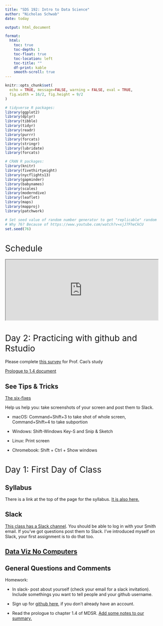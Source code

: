 ```yaml
---
title: "SDS 192: Intro to Data Science"
author: "Nicholas Schwab"
date: today

output: html_document

format:
  html:
    toc: true
    toc-depth: 1
    toc-float: true
    toc-location: left
    toc-title: ""
    df-print: kable
    smooth-scroll: true
---
```


```{=html}
<style>
h1{font-weight: 400;}
</style>
```
```r
knitr::opts_chunk$set(
  echo = TRUE, message=FALSE, warning = FALSE, eval = TRUE, 
  fig.width = 16/2, fig.height = 9/2
)

# tidyverse R packages:
library(ggplot2)
library(dplyr)
library(tibble)
library(tidyr)
library(readr)
library(purrr)
library(forcats)
library(stringr)
library(lubridate)
library(forcats)

# CRAN R packages:
library(knitr)
library(fivethirtyeight)
library(nycflights13)
library(gapminder)
library(babynames)
library(scales)
library(moderndive)
library(leaflet)
library(maps)
library(mapproj)
library(patchwork)

# Set seed value of random number generator to get "replicable" random numbers.
# Why 76? Because of https://www.youtube.com/watch?v=xjJ7FheCkCU
set.seed(76)
```

```{=html}
<style>
h1{font-weight: 400;}
</style>
```
# Schedule

<iframe src="https://docs.google.com/spreadsheets/d/e/2PACX-1vTG_b6upDZcPxXB92LHYIhV1uAXgeVGaMsZ3sDRPuSQN74JdhkKhZQVjw6T68I3zsP8KGYzDSVTZW64/pubhtml?gid=0&amp;single=true&amp;widget=true&amp;headers=false&amp;gid=0&amp;range=A1:D3" width="100%" height="200">

</iframe>

<!-- # Day 26: Final project work. -->

<!-- Just working the final project today.  -->

<!-- # Day 25: More maps with leaflet.  -->

<!-- UMass $10,000 dollar/year scholarship to study Informatics, let me know if you want more info. -->

<!-- -   more maps -->

<!-- -   provider tiles -->

<!-- -   slides  -->

<!-- [Final Project](./course-materials/project-instructions/final-project.html) due Tuesday Dec 20 at midnight. Presentation of project is Wednesday Dec 21 at 10:30am.  -->

<!-- # Day 24: Maps with ggplot2 and leaflet.  -->

<!-- We'll be working from [this site](./course-materials/lectures/maps-ggplot.html) today.  -->

<!-- # Day 23: SQL Project Day  -->

<!-- Time to work on Project 3 -->

<!-- # Day 22: More SQL  -->

<!-- -   Review problems 1,2,3 and 5 from chapter 15 -->

<!-- -   Short Lecture?  -->

<!-- -   [Project 3](./course-materials/project-instructions/project-3/project3.html) -->

<!-- # Day 21: Intro to SQL and dbplyr() -->

<!-- -   [Example](./course-materials/lectures/SQL-example-yelp.html) -->

<!-- -   Try Problems 1,2,3 and 5 from chapter 15 with dbplyr and SQL -->

<!-- -   A [Cheatsheet](https://s3.amazonaws.com/assets.datacamp.com/email/other/SQL+for+Data+Science.pdf) and here's [another one](https://intellipaat.com/blog/wp-content/uploads/2022/10/SQL-Commands-Cheat-Sheet-2022.jpg) -->

<!-- # Day 20: Scraping Data -->

<!-- -   Discuss Pivot Practice. -->

<!-- -   [Scraping from website example](./course-materials/lectures/scrape-data.html)  -->

<!-- -   MDSR Chapter 6 Problem 3 and 4 for homework 6 due Monday. -->

<!-- # Day 19: Tidy Data Pivot Practice -->

<!-- [Just Pivot practice with this assignment](https://github.com/MTH190/Pivot_practice) -->

<!-- Clone the assignment by visiting the link above.  -->

<!-- # Day 18: Tidy Data -->

<!-- -   45 minutes on tidy data with [hw-05](https://github.com/MTH190/hw-05) -->

<!-- -   30 minutes on project  -->

<!-- -   No class on Friday Nov 11th or Nov 23rd -->

<!-- # Day 17: Continue working on Project 2 -->

<!-- -   Comment your data with `#` -->

<!-- -   Use pull to save data to avoid retyping.  -->

<!-- -   I'll continue to check slack and github to give feedback. -->

<!-- # Day 16: Project 2 -->

<!-- Github: -->

<!-- -   Together: Push to github HW-03, HW-04, and Project-1. -->

<!-- Remember: -->

<!-- -   **pull** new changes -->

<!-- -   make edits on your computer -->

<!-- -   **commit** your local changes -->

<!--     -   this step may be repeated -->

<!-- -   **pull** again to avoid merge conflicts -->

<!-- -   **push** your commit(s) to GitHub -->

<!-- [FEC Data Lecture](./course-materials/lectures/mdsr-wrangling-fec20.html) -->

<!-- [Project 2](./course-materials/project-instructions/project-2/project-2-fec-20.html) -->

<!-- Project 2 teams: -->

<!-- -   Ajani, Ida, Magdalena -->

<!-- -   James & Kathrine -->

<!-- # Day 15: Work on HW 4. -->

<!-- Questions on HW 4 -->

<!-- Point out the tidyverse [Coding Style Guide](https://style.tidyverse.org/) -->

<!-- -   [Files](https://style.tidyverse.org/files.html) -->

<!-- -   [Syntax](https://style.tidyverse.org/syntax.html) -->

<!-- -   [Pipes](https://style.tidyverse.org/pipes.html) -->

<!-- -   [ggplot2](https://style.tidyverse.org/ggplot2.html) -->

<!-- Practice: Merge Conflicts with github together -->

<!-- In preparation for Project 2: `install.packages("remotes")` `remotes::install_github("baumer-lab/fec20")` -->

<!-- # Day 14: Ok Really Start HW 4 -->

<!-- Discuss Problems 1 and 3 from Chapter 5 -->

<!-- Start work on HW 4 -->

<!-- [Problem 3 solution](./MY-MDSR-SOLUTIONS/Chapter%205%20Problems/Chapter%205%20Problems/Problem-3-new.html) -->

<!-- # Day 13: More Practice -->

<!-- Push HW 3 to Github -->

<!-- Discuss Problems 1 and 3 from Chapter 5 -->

<!-- # Day 12: Joins -->

<!-- ## [The Joins](./course-materials/lectures/mdsr-the-joins.html) -->

<!-- Try [Chapter 5 problems 1, 3 and 4](https://mdsr-book.github.io/mdsr2e/ch-join.html#join-exercises) start in class continue for homework we'll discuss Friday -->

<!-- # Day 11: Project 1 workday and group_by() -->

<!-- ## [group_by() (and rename)](./course-materials/lectures/mdsr-group_by-and-rename.html) -->

<!-- ## Project_time -->

<!-- # Day 10: Project 1 -->

<!-- Discuss exercises 1,2,3,5 and 6 from chapter 4. -->

<!-- ## On Coding -->

<!-- [learning to code](./course-materials/lectures/mdsr-learning-to-code.html) -->

<!-- ## Project 1 -->

<!-- Copy it from github. [Here's the outline](./course-materials/project-instructions/project-1/project-1-hcc-data-outline.html) -->

<!-- # Day 9: The verbs -->

<!-- [The Verbs](./docs/course-materials/lectures/mdsr-the-verbs.html) [The Verbs](./course-materials/lectures/mdsr-the-verbs.html) -->

<!-- Discuss exercises 1,2,3 from chapter 4. -->

<!-- Problem 5 and 6 for Classwork -->

<!-- [Chapter 3: Problem 3 and 7](https://mdsr-book.github.io/mdsr2e/ch-vizII.html#datavizII-exercises) -->

<!-- # Day 8: Class is cancelled but... -->

<!-- ## I expect you to do the reading and try problem 1,2, and 3 from chapter 4. -->

<!-- I made you the dataframe for exercise 4.4 number 1 so you can play with the code. You can copy it from [here.](./course-materials/in-class-activities/chapter-4-problem-1.html) We'll discuss this problem, number 2 and also 3 on Friday. -->

<!-- # Day 7: Discuss Homework -->

<!-- ## Go over interesting bits from the homework: -->

<!-- -   HW2 -->

<!--     -   load(), inline code, nrow()\ -->

<!--     -   question 4 and 5 -->

<!-- -   HW3 -->

<!--     -   brief analysis of code -->

<!--     -   stuck anywhere? -->

<!-- ### Practice: -->

<!-- [Chapter 3: Problem 3 and 7](https://mdsr-book.github.io/mdsr2e/ch-vizII.html#datavizII-exercises) -->

<!-- # Day 6: Color and Grammar of Graphics -->

<!-- ## [Color lecture](./course-materials/lectures/mdsr_color.html) -->

<!-- ## [Grammar of graphics](./course-materials/lectures/mdsr-grammar-of-graphics.html) -->

<!-- ## Activity -->

<!-- -   [We'll do problems 3.1 #1 and 3 in class](https://mdsr-book.github.io/mdsr2e/ch-vizII.html#datavizII-exercises) -->

<!-- # Day 5: Digestion Day -->

<!-- ## Let us talk about these -->

<!-- -   [Chapter 2 Take Aways](https://docs.google.com/document/d/184nd7HdObXgeyuq7TUHYXjThkHWc0O45GDD1BG1m40E/edit?usp=sharing) -->

<!-- -   Discuss [Problems 1 & 6 & 3](https://mdsr-book.github.io/mdsr2e/ch-vizI.html#datavizI-exercises) -->

<!-- -   Discuss [Lab_01](./course-materials/lab-instructions/lab-01/lab-01-plastic-waste.html) -->

<!-- -   Quick check in [HW 02](./course-materials/hw-instructions/hw-02/hw-02-airbnb-edi.html) -->

<!-- ## [Color exercise](./course-materials/in-class-activities/Color_exercises.html) -->

<!-- # Day 4: Using GGplot -->

<!-- ## Activity: [Intro to ggplot2](./course-materials/in-class-activities/Activity-ggplot2.html) -->

<!-- ## [Lab_01](./course-materials/lab-instructions/lab-01/lab-01-plastic-waste.html) -->

<!-- # Day 3: Check in and Taxonomy -->

<!-- ## Updates: -->

<!-- -   Issues with some packages installing on Server: 'coronavirus', 'ggimage', 'dsbox' -->

<!-- -   What times of the day do you do your homework. When would AJ's office hours work for you? -->

<!-- ## Check in on HW 1 -->

<!-- [HW 1 Take Aways](https://docs.google.com/document/d/1jtF58XftxCVLf8DMDsrDLyxKY752puwckm1d6db-CYo/edit?usp=sharing) -->

<!-- HW 1 due by midnight tonight. -->

<!-- ## Taxonomy -->

<!-- [Lecture on Taxonomy](./course-materials/lectures/mdsr_viz_1_taxonomy.html) -->

<!-- [Activity on Taxonomy](./course-materials/in-class-activities/Activity_Taxonomy_of_Graphics.html) -->

<!-- ## Let's look at HW 2 -->

<!-- [HW 02](./course-materials/hw-instructions/hw-02/hw-02-airbnb-edi.html) should be shared with you through github You have to clone the repo and use your token as a password. -->

<!-- ## Get a NYTimes account -->

<!-- [You get this free through HCC](https://www.hcc.edu/library/find-resources/databases-and-journals/nyt-login) -->

# Day 2: Practicing with github and Rstudio

Please complete [this survey](https://smithcollege.qualtrics.com/jfe/form/SV_bmy8BNkIp4SpzXo) for Prof. Cao's study

[Prologue to 1.4 document](https://docs.google.com/document/d/1EJ389lsPzAutfq1HEspdTNyyVAk8AJDItQPXgI58dus/edit?usp=sharing)

## See Tips & Tricks

[The six-fixes](https://docs.google.com/document/d/1P7IyZ4On9OlrCOhygFxjC7XhQqyw8OludwChz-uFd_o/edit)

Help us help you: take screenshots of your screen and post them to Slack.

-   macOS: Command+Shift+3 to take shot of whole screen, Command+Shift+4 to take subportion

-   Windows: Shift-Windows Key-S and Snip & Sketch

-   Linux: Print screen

-   Chromebook: Shift + Ctrl + Show windows

<!-- ## Activity -->

<!-- [UNvotes](./course-materials/application-exercises/ae-01a-un-votes/unvotes.html) -->

<!-- or -->

<!-- [COVID-19](./course-materials/application-exercises/ae-01b-covid/covid.html) -->

<!-- ## HW 1 should be shared with you via github. -->

<!-- -   Check your email. -->

<!-- -   I'd like to start this in class so we're on the same page. -->

<!-- -   [Here's a link just in case, but don't click it](./course-materials/hw-instructions/hw-01/hw-01-pet-names.html) -->

# Day 1: First Day of Class

## Syllabus

There is a link at the top of the page for the syllabus. [It is also here.](./course-materials/syllabus/syllabus.html)

## Slack

[This class has a Slack channel](https://sds-192-ns-202401.slack.com). You should be able to log in with your Smith email. If you've got questions post them to Slack. I've introduced myself on Slack, your first assignment is to do that too.

## [Data Viz No Computers](./course-materials/first-day-survey/Data-Viz-No-Computers.qmd)

## General Questions and Comments

Homework:

-   In slack- post about yourself (check your email for a slack invitation). Include somethings you want to tell people and your github username.

-   Sign up for [github here](https://github.com/), if you don't already have an account.

-   Read the prologue to chapter 1.4 of MDSR. [Add some notes to our summary.](https://docs.google.com/document/d/1EJ389lsPzAutfq1HEspdTNyyVAk8AJDItQPXgI58dus/edit?usp=sharing)

